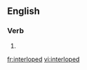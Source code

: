 ==English==

===Verb===
{{head|en}}

# {{en-past of|interlope}}

[[fr:interloped]]
[[vi:interloped]]